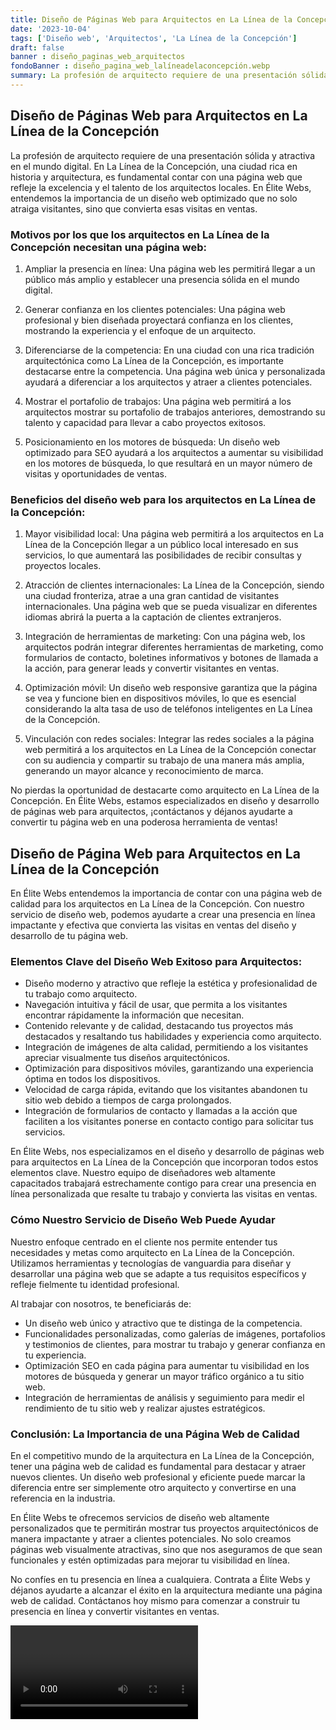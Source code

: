 ```yaml
---
title: Diseño de Páginas Web para Arquitectos en La Línea de la Concepción
date: '2023-10-04'
tags: ['Diseño web', 'Arquitectos', 'La Línea de la Concepción']
draft: false
banner : diseño_paginas_web_arquitectos
fondoBanner : diseño_pagina_web_lalíneadelaconcepción.webp
summary: La profesión de arquitecto requiere de una presentación sólida y atractiva en el mundo digital. En La Línea de la Concepción, una ciudad rica en historia y arquitectura, es fundamental contar con una página web que refleje la excelencia y el talento de los arquitectos locales. En Élite Webs, entendemos la importancia de un diseño web optimizado que no solo atraiga visitantes, sino que convierta esas visitas en ventas.
---
```


## Diseño de Páginas Web para Arquitectos en La Línea de la Concepción

La profesión de arquitecto requiere de una presentación sólida y atractiva en el mundo digital. En La Línea de la Concepción, una ciudad rica en historia y arquitectura, es fundamental contar con una página web que refleje la excelencia y el talento de los arquitectos locales. En Élite Webs, entendemos la importancia de un diseño web optimizado que no solo atraiga visitantes, sino que convierta esas visitas en ventas.

### Motivos por los que los arquitectos en La Línea de la Concepción necesitan una página web:

1. Ampliar la presencia en línea: Una página web les permitirá llegar a un público más amplio y establecer una presencia sólida en el mundo digital. 

2. Generar confianza en los clientes potenciales: Una página web profesional y bien diseñada proyectará confianza en los clientes, mostrando la experiencia y el enfoque de un arquitecto.

3. Diferenciarse de la competencia: En una ciudad con una rica tradición arquitectónica como La Línea de la Concepción, es importante destacarse entre la competencia. Una página web única y personalizada ayudará a diferenciar a los arquitectos y atraer a clientes potenciales.

4. Mostrar el portafolio de trabajos: Una página web permitirá a los arquitectos mostrar su portafolio de trabajos anteriores, demostrando su talento y capacidad para llevar a cabo proyectos exitosos.

5. Posicionamiento en los motores de búsqueda: Un diseño web optimizado para SEO ayudará a los arquitectos a aumentar su visibilidad en los motores de búsqueda, lo que resultará en un mayor número de visitas y oportunidades de ventas.

### Beneficios del diseño web para los arquitectos en La Línea de la Concepción:

1. Mayor visibilidad local: Una página web permitirá a los arquitectos en La Línea de la Concepción llegar a un público local interesado en sus servicios, lo que aumentará las posibilidades de recibir consultas y proyectos locales.

2. Atracción de clientes internacionales: La Línea de la Concepción, siendo una ciudad fronteriza, atrae a una gran cantidad de visitantes internacionales. Una página web que se pueda visualizar en diferentes idiomas abrirá la puerta a la captación de clientes extranjeros.

3. Integración de herramientas de marketing: Con una página web, los arquitectos podrán integrar diferentes herramientas de marketing, como formularios de contacto, boletines informativos y botones de llamada a la acción, para generar leads y convertir visitantes en ventas.

4. Optimización móvil: Un diseño web responsive garantiza que la página se vea y funcione bien en dispositivos móviles, lo que es esencial considerando la alta tasa de uso de teléfonos inteligentes en La Línea de la Concepción.

5. Vinculación con redes sociales: Integrar las redes sociales a la página web permitirá a los arquitectos en La Línea de la Concepción conectar con su audiencia y compartir su trabajo de una manera más amplia, generando un mayor alcance y reconocimiento de marca.

No pierdas la oportunidad de destacarte como arquitecto en La Línea de la Concepción. En Élite Webs, estamos especializados en diseño y desarrollo de páginas web para arquitectos, ¡contáctanos y déjanos ayudarte a convertir tu página web en una poderosa herramienta de ventas!

<GifSeo />

<Cta />

## Diseño de Página Web para Arquitectos en La Línea de la Concepción

En Élite Webs entendemos la importancia de contar con una página web de calidad para los arquitectos en La Línea de la Concepción. Con nuestro servicio de diseño web, podemos ayudarte a crear una presencia en línea impactante y efectiva que convierta las visitas en ventas del diseño y desarrollo de tu página web.

### Elementos Clave del Diseño Web Exitoso para Arquitectos:

- Diseño moderno y atractivo que refleje la estética y profesionalidad de tu trabajo como arquitecto.
- Navegación intuitiva y fácil de usar, que permita a los visitantes encontrar rápidamente la información que necesitan.
- Contenido relevante y de calidad, destacando tus proyectos más destacados y resaltando tus habilidades y experiencia como arquitecto.
- Integración de imágenes de alta calidad, permitiendo a los visitantes apreciar visualmente tus diseños arquitectónicos.
- Optimización para dispositivos móviles, garantizando una experiencia óptima en todos los dispositivos.
- Velocidad de carga rápida, evitando que los visitantes abandonen tu sitio web debido a tiempos de carga prolongados.
- Integración de formularios de contacto y llamadas a la acción que faciliten a los visitantes ponerse en contacto contigo para solicitar tus servicios.

En Élite Webs, nos especializamos en el diseño y desarrollo de páginas web para arquitectos en La Línea de la Concepción que incorporan todos estos elementos clave. Nuestro equipo de diseñadores web altamente capacitados trabajará estrechamente contigo para crear una presencia en línea personalizada que resalte tu trabajo y convierta las visitas en ventas.

### Cómo Nuestro Servicio de Diseño Web Puede Ayudar

Nuestro enfoque centrado en el cliente nos permite entender tus necesidades y metas como arquitecto en La Línea de la Concepción. Utilizamos herramientas y tecnologías de vanguardia para diseñar y desarrollar una página web que se adapte a tus requisitos específicos y refleje fielmente tu identidad profesional.

Al trabajar con nosotros, te beneficiarás de:

- Un diseño web único y atractivo que te distinga de la competencia.
- Funcionalidades personalizadas, como galerías de imágenes, portafolios y testimonios de clientes, para mostrar tu trabajo y generar confianza en tu experiencia.
- Optimización SEO en cada página para aumentar tu visibilidad en los motores de búsqueda y generar un mayor tráfico orgánico a tu sitio web.
- Integración de herramientas de análisis y seguimiento para medir el rendimiento de tu sitio web y realizar ajustes estratégicos.

### Conclusión: La Importancia de una Página Web de Calidad

En el competitivo mundo de la arquitectura en La Línea de la Concepción, tener una página web de calidad es fundamental para destacar y atraer nuevos clientes. Un diseño web profesional y eficiente puede marcar la diferencia entre ser simplemente otro arquitecto y convertirse en una referencia en la industria.

En Élite Webs te ofrecemos servicios de diseño web altamente personalizados que te permitirán mostrar tus proyectos arquitectónicos de manera impactante y atraer a clientes potenciales. No solo creamos páginas web visualmente atractivas, sino que nos aseguramos de que sean funcionales y estén optimizadas para mejorar tu visibilidad en línea.

No confíes en tu presencia en línea a cualquiera. Contrata a Élite Webs y déjanos ayudarte a alcanzar el éxito en la arquitectura mediante una página web de calidad. Contáctanos hoy mismo para comenzar a construir tu presencia en línea y convertir visitantes en ventas.

<Video />

<CtaBot job='Arquitectos' city='La Línea de la Concepción'/>

<Gmaps query='La Línea de la Concepción+españa+maps' />